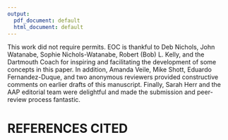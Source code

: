 ```yaml
---
output:
  pdf_document: default
  html_document: default
---
```

This work did not require permits. EOC is thankful to Deb Nichols, John Watanabe, Sophie Nichols-Watanabe, Robert (Bob) L. Kelly, and the Dartmouth Coach for inspiring and facilitating the development of some concepts in this paper. In addition, Amanda Veile, Mike Shott, Eduardo Fernandez-Duque, and two anonymous reviewers provided constructive comments on earlier drafts of this manuscript. Finally, Sarah Herr and the AAP editorial team were delightful and made the submission and peer-review process fantastic.    

\newpage

# REFERENCES CITED
